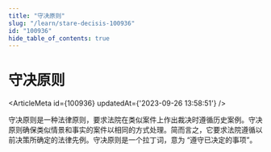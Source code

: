 ```yaml
---
title: "守决原则"
slug: "/learn/stare-decisis-100936"
id: "100936"
hide_table_of_contents: true
---
```



# 守决原则

<ArticleMeta id={100936} updatedAt={'2023-09-26 13:58:51'} />
<div className='border-solid border-b border-t-0 my-4 border-[var(--ifm-color-gray-300)]' />

守决原则是一种法律原则，要求法院在类似案件上作出裁决时遵循历史案例。守决原则确保类似情景和事实的案件以相同的方式处理。简而言之，它要求法院遵循以前决策所确定的法律先例。守决原则是一个拉丁词，意为 “遵守已决定的事项”。

